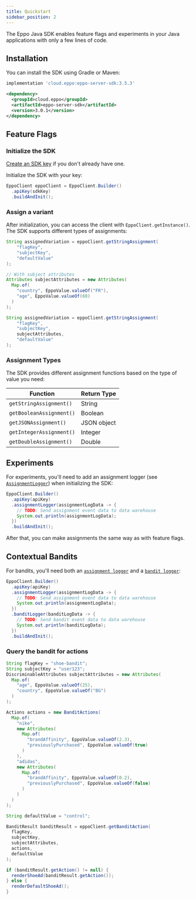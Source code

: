 ```yaml
---
title: Quickstart
sidebar_position: 2
---
```



The Eppo Java SDK enables feature flags and experiments in your Java applications with only a few lines of code.

## Installation

You can install the SDK using Gradle or Maven:

<Tabs>
<TabItem value="gradle" label="Gradle">

```groovy
implementation 'cloud.eppo:eppo-server-sdk:3.5.3'
```

</TabItem>
<TabItem value="maven" label="Maven">

```xml
<dependency>
  <groupId>cloud.eppo</groupId>
  <artifactId>eppo-server-sdk</artifactId>
  <version>3.0.1</version>
</dependency>
```

</TabItem>
</Tabs>

## Feature Flags

### Initialize the SDK

[Create an SDK key](/sdks/sdk-keys) if you don't already have one.

Initialize the SDK with your key:

```java
EppoClient eppoClient = EppoClient.Builder()
  .apiKey(sdkKey)
  .buildAndInit();
```

### Assign a variant

After initialization, you can access the client with `EppoClient.getInstance()`. The SDK supports different types of assignments:

```java
String assignedVariation = eppoClient.getStringAssignment(
    "flagKey",
    "subjectKey",
    "defaultValue"
);

// With subject attributes
Attributes subjectAttributes = new Attributes(
  Map.of(
    "country", EppoValue.valueOf("FR"),
    "age", EppoValue.valueOf(60)
  )
);

String assignedVariation = eppoClient.getStringAssignment(
    "flagKey",
    "subjectKey",
    subjectAttributes, 
    "defaultValue"
);
```

### Assignment Types

The SDK provides different assignment functions based on the type of value you need:

| Function                 | Return Type |
|--------------------------|-------------|
| `getStringAssignment()`  | String      |
| `getBooleanAssignment()` | Boolean     |
| `getJSONAssignment()`    | JSON object |
| `getIntegerAssignment()` | Integer     |
| `getDoubleAssignment()`  | Double      |

## Experiments

For experiments, you'll need to add an assignment logger (see [`AssignmentLogger`](/sdks/server-sdks/java/assignments#assignment-logger)) when initializing the SDK:

```java
EppoClient.Builder()
  .apiKey(apiKey)
  .assignmentLogger(assignmentLogData -> {
    // TODO: Send assignment event data to data warehouse
    System.out.println(assignmentLogData);
  })
  .buildAndInit();
```

After that, you can make assignments the same way as with feature flags.

## Contextual Bandits

For bandits, you'll need both an [`assignment logger`](/sdks/server-sdks/java/assignments#assignment-logger) and a [`bandit logger`](/sdks/server-sdks/java/bandits#define-a-bandit-assignment-logger):

```java
EppoClient.Builder()
  .apiKey(apiKey)
  .assignmentLogger(assignmentLogData -> {
    // TODO: Send assignment event data to data warehouse
    System.out.println(assignmentLogData);
  })
  .banditLogger(banditLogData -> {
    // TODO: Send bandit event data to data warehouse
    System.out.println(banditLogData);
  })
  .buildAndInit();
```

### Query the bandit for actions

```java
String flagKey = "shoe-bandit";
String subjectKey = "user123";
DiscriminableAttributes subjectAttributes = new Attributes(
  Map.of(
    "age", EppoValue.valueOf(25),
    "country", EppoValue.valueOf("BG")
  )
);

Actions actions = new BanditActions(
  Map.of(
    "nike",
    new Attributes(
      Map.of(
        "brandAffinity", EppoValue.valueOf(2.3),
        "previouslyPurchased", EppoValue.valueOf(true)
      )
    ),
    "adidas",
    new Attributes(
      Map.of(
        "brandAffinity", EppoValue.valueOf(0.2),
        "previouslyPurchased", EppoValue.valueOf(false)
      )
    )
  )
);

String defaultValue = "control";

BanditResult banditResult = eppoClient.getBanditAction(
  flagKey,
  subjectKey,
  subjectAttributes,
  actions,
  defaultValue
);

if (banditResult.getAction() != null) {
  renderShoeAd(banditResult.getAction());
} else {
  renderDefaultShoeAd();
}
``` 